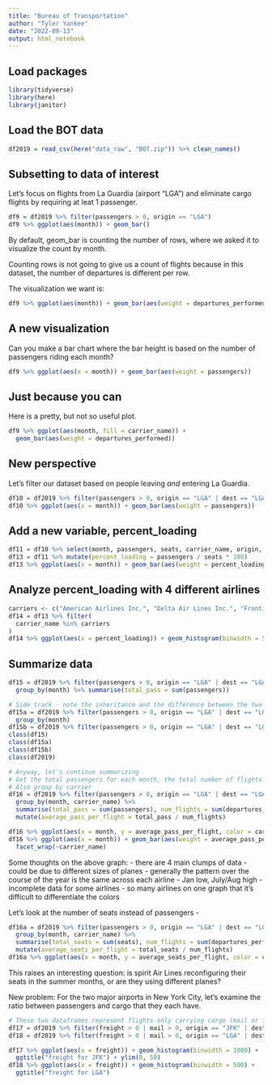 ```yaml
---
title: "Bureau of Transportation"
author: "Tyler Yankee"
date: "2022-09-13"
output: html_notebook
---
```



## Load packages

```r
library(tidyverse)
library(here)
library(janitor)
```

## Load the BOT data
```r
df2019 = read_csv(here("data_raw", "BOT.zip")) %>% clean_names()
```

## Subsetting to data of interest
Let’s focus on flights from La Guardia (airport “LGA”) and eliminate cargo flights by requiring at leat 1 passenger.

```r
df9 = df2019 %>% filter(passengers > 0, origin == "LGA")
df9 %>% ggplot(aes(month)) + geom_bar()
```

By default, geom_bar is counting the number of rows, where we asked it to visualize the count by month.

Counting rows is not going to give us a count of flights because in this dataset, the number of departures is different per row.

The visualization we want is:
```r
df9 %>% ggplot(aes(month)) + geom_bar(aes(weight = departures_performed))
```

## A new visualization
Can you make a bar chart where the bar height is based on the number of passengers riding each month?

```r
df9 %>% ggplot(aes(x = month)) + geom_bar(aes(weight = passengers))
```

## Just because you can
Here is a pretty, but not so useful plot.
```r
df9 %>% ggplot(aes(month, fill = carrier_name)) + 
  geom_bar(aes(weight = departures_performed))
```

## New perspective

Let's filter our dataset based on people leaving *and* entering La Guardia.

```r
df10 = df2019 %>% filter(passengers > 0, origin == "LGA" | dest == "LGA")
df10 %>% ggplot(aes(x = month)) + geom_bar(aes(weight = passengers))
```

## Add a new variable, percent_loading
```r
df11 = df10 %>% select(month, passengers, seats, carrier_name, origin, dest)
df13 = df11 %>% mutate(percent_loading = passengers / seats * 100)
df13 %>% ggplot(aes(x = month)) + geom_bar(aes(weight = percent_loading))
```

## Analyze percent_loading with 4 different airlines
```r
carriers <- c("American Airlines Inc.", "Delta Air Lines Inc.", "Frontier Airlines Inc.", "United Air Lines Inc.")
df14 = df13 %>% filter(
  carrier_name %in% carriers
)
df14 %>% ggplot(aes(x = percent_loading)) + geom_histogram(binwidth = 5) + facet_wrap(~carrier_name, scales = "free_y")
```

## Summarize data
```r
df15 = df2019 %>% filter(passengers > 0, origin == "LGA" | dest == "LGA") %>%
  group_by(month) %>% summarise(total_pass = sum(passengers))

# Side track - note the inheritance and the difference between the two data types here
df15a = df2019 %>% filter(passengers > 0, origin == "LGA" | dest == "LGA") %>%
  group_by(month)
df15b = df2019 %>% filter(passengers > 0, origin == "LGA" | dest == "LGA")
class(df15)
class(df15a)
class(df15b)
class(df2019)

# Anyway, let's continue summarizing
# Get the total passengers for each month, the total number of flights each month, and the average number of passengers per flight
# Also group by carrier
df16 = df2019 %>% filter(passengers > 0, origin == "LGA" | dest == "LGA") %>%
  group_by(month, carrier_name) %>%
  summarise(total_pass = sum(passengers), num_flights = sum(departures_performed)) %>%
  mutate(average_pass_per_flight = total_pass / num_flights)

df16 %>% ggplot(aes(x = month, y = average_pass_per_flight, color = carrier_name)) + geom_line()
df16 %>% ggplot(aes(x = month)) + geom_bar(aes(weight = average_pass_per_flight)) + 
  facet_wrap(~carrier_name)
```

Some thoughts on the above graph:
- there are 4 main clumps of data - could be due to different sizes of planes
- generally the pattern over the course of the year is the same across each airline - Jan low, July/Aug high
- incomplete data for some airlines
- so many airlines on one graph that it's difficult to differentiate the colors

Let's look at the number of seats instead of passengers - 
```r
df16a = df2019 %>% filter(passengers > 0, origin == "LGA" | dest == "LGA") %>%
  group_by(month, carrier_name) %>%
  summarise(total_seats = sum(seats), num_flights = sum(departures_performed)) %>%
  mutate(average_seats_per_flight = total_seats / num_flights)
df16a %>% ggplot(aes(x = month, y = average_seats_per_flight, color = carrier_name)) + geom_line()
```

This raises an interesting question: is spirit Air Lines reconfiguring their seats in the summer months, or are they using different planes?

New problem: For the two major airports in New York City, let's examine the ratio between passengers and cargo that they each have.
```r
# These two dataframes represent flights only carrying cargo (mail or freight) to and from the two major NYC airports.
df17 = df2019 %>% filter(freight > 0 | mail > 0, origin == "JFK" | dest == "JFK")
df18 = df2019 %>% filter(freight > 0 | mail > 0, origin == "LGA" | dest == "LGA")

df17 %>% ggplot(aes(x = freight)) + geom_histogram(binwidth = 1000) + 
  ggtitle("freight for JFK") + ylim(0, 50)
df18 %>% ggplot(aes(x = freight)) + geom_histogram(binwidth = 500) +
  ggtitle("freight for LGA")
```